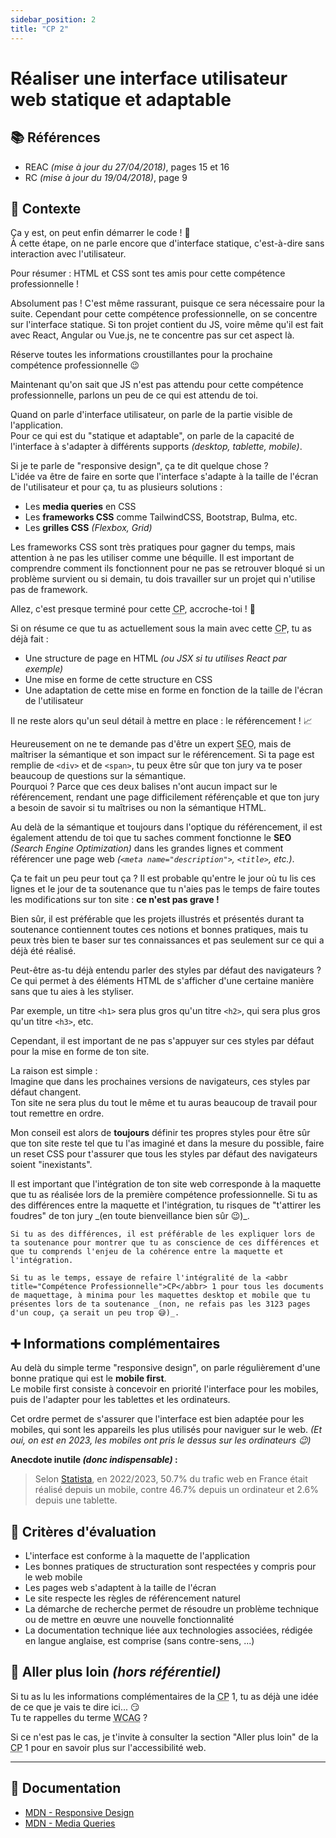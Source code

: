 ```yaml
---
sidebar_position: 2
title: "CP 2"
---
```



# Réaliser une interface utilisateur web statique et adaptable

## 📚 Références

- REAC _(mise à jour du 27/04/2018)_, pages 15 et 16
- RC _(mise à jour du 19/04/2018)_, page 9

## 🚀 Contexte

Ça y est, on peut enfin démarrer le code ! 🚀  
À cette étape, on ne parle encore que d'interface statique, c'est-à-dire sans interaction avec l'utilisateur.

Pour résumer : HTML et CSS sont tes amis pour cette compétence professionnelle !

<Admonition type="quote" title="Le projet que je présente contient du Javascript, est-ce un problème ?">
Absolument pas ! C'est même rassurant, puisque ce sera nécessaire pour la suite.  
Cependant pour cette compétence professionnelle, on se concentre sur l'interface statique.
Si ton projet contient du JS, voire même qu'il est fait avec React, Angular ou Vue.js, ne te concentre pas sur cet aspect là.

Réserve toutes les informations croustillantes pour la prochaine compétence professionnelle 😉
</Admonition>

Maintenant qu'on sait que JS n'est pas attendu pour cette compétence professionnelle, parlons un peu de ce qui est attendu de toi.

Quand on parle d'interface utilisateur, on parle de la partie visible de l'application.  
Pour ce qui est du "statique et adaptable", on parle de la capacité de l'interface à s'adapter à différents supports _(desktop, tablette, mobile)_.

Si je te parle de "responsive design", ça te dit quelque chose ?  
L'idée va être de faire en sorte que l'interface s'adapte à la taille de l'écran de l'utilisateur et pour ça, tu as plusieurs solutions :

- Les **media queries** en CSS
- Les **frameworks CSS** comme TailwindCSS, Bootstrap, Bulma, etc.
- Les **grilles CSS** _(Flexbox, Grid)_

<Admonition type="warning" title="Utilisation des frameworks CSS">
Les frameworks CSS sont très pratiques pour gagner du temps, mais attention à ne pas les utiliser comme une béquille.  
Il est important de comprendre comment ils fonctionnent pour ne pas se retrouver bloqué si un problème survient ou si demain,
tu dois travailler sur un projet qui n'utilise pas de framework.
</Admonition>

Allez, c'est presque terminé pour cette <abbr title="Compétence Professionnelle">CP</abbr>, accroche-toi ! 🫠

Si on résume ce que tu as actuellement sous la main avec cette <abbr title="Compétence Professionnelle">CP</abbr>, tu as déjà fait :

- Une structure de page en HTML _(ou JSX si tu utilises React par exemple)_
- Une mise en forme de cette structure en CSS
- Une adaptation de cette mise en forme en fonction de la taille de l'écran de l'utilisateur

Il ne reste alors qu'un seul détail à mettre en place : le référencement ! 📈

Heureusement on ne te demande pas d'être un expert <abbr title="Search Engine Optimization">SEO</abbr>, mais de maîtriser la sémantique et son impact sur le référencement. Si ta page est remplie de `<div>` et de `<span>`, tu peux être sûr que ton jury va te poser beaucoup de questions sur la sémantique.  
Pourquoi ? Parce que ces deux balises n'ont aucun impact sur le référencement, rendant une page difficilement référençable et que ton jury a besoin de savoir si tu maîtrises ou non la sémantique HTML.

Au delà de la sémantique et toujours dans l'optique du référencement, il est également attendu de toi que tu saches comment fonctionne le **SEO** _(Search Engine Optimization)_ dans les grandes lignes et comment référencer une page web _(`<meta name="description">`, `<title>`, etc.)_.

Ça te fait un peu peur tout ça ? Il est probable qu'entre le jour où tu lis ces lignes et le jour de ta soutenance que tu n'aies pas le temps de faire toutes les modifications sur ton site : **ce n'est pas grave !**

Bien sûr, il est préférable que les projets illustrés et présentés durant ta soutenance contiennent toutes ces notions et bonnes pratiques, mais tu peux très bien te baser sur tes connaissances et pas seulement sur ce qui a déjà été réalisé.

<Admonition type="warning" title="Styles par défaut des navigateurs">
Peut-être as-tu déjà entendu parler des styles par défaut des navigateurs ?  
Ce qui permet à des éléments HTML de s'afficher d'une certaine manière sans que tu aies à les styliser.

Par exemple, un titre `<h1>` sera plus gros qu'un titre `<h2>`, qui sera plus gros qu'un titre `<h3>`, etc.

Cependant, il est important de ne pas s'appuyer sur ces styles par défaut pour la mise en forme de ton site.

La raison est simple :  
Imagine que dans les prochaines versions de navigateurs, ces styles par défaut changent.  
Ton site ne sera plus du tout le même et tu auras beaucoup de travail pour tout remettre en ordre.

Mon conseil est alors de **toujours** définir tes propres styles pour être sûr que ton site reste tel
que tu l'as imaginé et dans la mesure du possible, faire un reset CSS pour t'assurer que tous les styles
par défaut des navigateurs soient "inexistants".
</Admonition>

<Admonition type="warning" title="Correspondance des maquettes avec l'intégration">
Il est important que l'intégration de ton site web corresponde à la maquette que tu as réalisée lors de la première compétence professionnelle.
    Si tu as des différences entre la maquette et l'intégration, tu risques de "t'attirer les foudres" de ton jury _(en toute bienveillance bien sûr 😉)_.

    Si tu as des différences, il est préférable de les expliquer lors de ta soutenance pour montrer que tu as conscience de ces différences et que tu comprends l'enjeu de la cohérence entre la maquette et l'intégration.

    Si tu as le temps, essaye de refaire l'intégralité de la <abbr title="Compétence Professionnelle">CP</abbr> 1 pour tous les documents de maquettage, à minima pour les maquettes desktop et mobile que tu présentes lors de ta soutenance _(non, ne refais pas les 3123 pages d'un coup, ça serait un peu trop 😅)_.
</Admonition>

## ➕ Informations complémentaires

Au delà du simple terme "responsive design", on parle régulièrement d'une bonne pratique qui est le **mobile first**.  
Le mobile first consiste à concevoir en priorité l'interface pour les mobiles, puis de l'adapter pour les tablettes et les ordinateurs.

Cet ordre permet de s'assurer que l'interface est bien adaptée pour les mobiles, qui sont les appareils les plus utilisés pour naviguer sur le web. _(Et oui, on est en 2023, les mobiles ont pris le dessus sur les ordinateurs 😉)_

**Anecdote inutile _(donc indispensable)_ :**  
> Selon [Statista](https://fr.statista.com/infographie/31588/trafic-web-en-france-selon-le-support-utilise-pour-se-connecter-mobile-ordinateur-tablette/#:~:text=Utilisation%20d'Internet&text=Comme%20l'indique%20notre%20graphique,de%203%20%25%20sur%20une%20tablette.), en 2022/2023, 50.7% du trafic web en France était réalisé depuis un mobile, contre 46.7% depuis un ordinateur et 2.6% depuis une tablette.

## 🎯 Critères d'évaluation

- L'interface est conforme à la maquette de l'application
- Les bonnes pratiques de structuration sont respectées y compris pour le web mobile
- Les pages web s'adaptent à la taille de l'écran
- Le site respecte les règles de référencement naturel
- La démarche de recherche permet de résoudre un problème technique ou de mettre en œuvre une nouvelle fonctionnalité
- La documentation technique liée aux technologies associées, rédigée en langue anglaise, est comprise (sans contre-sens, ...)

## 🤯 Aller plus loin _(hors référentiel)_

Si tu as lu les informations complémentaires de la <abbr title="Compétence Professionnelle">CP</abbr> 1, tu as déjà une idée de ce que je vais te dire ici... 😏  
Tu te rappelles du terme <abbr title="Web Content Accessibility Guidelines">WCAG</abbr> ?

Si ce n'est pas le cas, je t'invite à consulter la section "Aller plus loin" de la <abbr title="Compétence Professionnelle">CP</abbr> 1 pour en savoir plus sur l'accessibilité web.

---

## 🧠 Documentation

- [MDN - Responsive Design](https://developer.mozilla.org/fr/docs/Learn/CSS/CSS_layout/Responsive_Design)
- [MDN - Media Queries](https://developer.mozilla.org/fr/docs/Web/CSS/Media_Queries/Using_media_queries)
